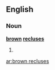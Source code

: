 ==English==

===Noun===
'''[[brown]] [[recluse]]s'''

# {{plural of|[[brown recluse]]}}

[[ar:brown recluses]]